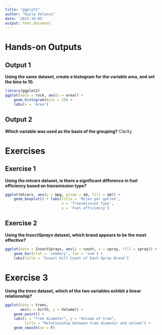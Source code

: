 ---
title: "ggplot2"
author: "Kaila Velasco"
date: '2023-10-05'
output: html_document
---

# Hands-on Outputs

## Output 1

**Using the same dataset, create a histogram for the variable area, and set the bins to 10.**

```{r}
library(ggplot2)
ggplot(data = rock, aes(x = area)) +
    geom_histogram(bins = 10) + 
    labs(x = 'Area')
```

## Output 2

**Which variable was used as the basis of the grouping?** Clarity

# Exercises

## Exercise 1
**Using the *mtcars* dataset, is there a significant difference in fuel efficiency based on transmission type?**

```{r}
ggplot(mtcars, aes(y = mpg, group = am, fill = am)) +
    geom_boxplot() + labs(title = 'Miles per gallon',
                          x = 'Transmission Type', 
                          y = 'Fuel efficiency')
```

## Exercise 2
**Using the *InsectSprays* dataset, which brand appears to be the most effective?**

```{r}
ggplot(data = InsectSprays, aes(y = count, x = spray, fill = spray)) +
	geom_bar(stat = 'summary', fun = 'sum') +
	labs(title = 'Insect Kill Count of Each Spray Brand')
```

# Exercise 3

**Using the *trees* dataset, which of the two variables exhibit a linear relationship?**

```{r}
ggplot(data = trees,
       aes(x = Girth, y = Volume)) + 
    geom_point() + 
    labs(x = "Tree diameter", y = "Volume of tree",
         title = "Relationship between tree diameter and volume") +
    geom_smooth(se = F)
```

